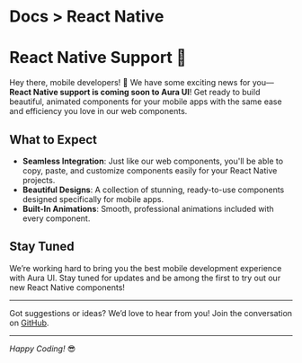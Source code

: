 <h1 className="text-gray-800 dark:text-gray-200  text-[14px] mt-3 ">
  <span className="text-gray-500 ">Docs ></span> React Native
</h1>

# React Native Support 🚀

Hey there, mobile developers! 📱 We have some exciting news for you—**React Native support is coming soon to Aura UI**! Get ready to build beautiful, animated components for your mobile apps with the same ease and efficiency you love in our web components.

## What to Expect

- **Seamless Integration**: Just like our web components, you'll be able to copy, paste, and customize components easily for your React Native projects.
- **Beautiful Designs**: A collection of stunning, ready-to-use components designed specifically for mobile apps.
- **Built-In Animations**: Smooth, professional animations included with every component.

## Stay Tuned

We’re working hard to bring you the best mobile development experience with Aura UI. Stay tuned for updates and be among the first to try out our new React Native components!

---

Got suggestions or ideas? We’d love to hear from you! Join the conversation on [GitHub](https://github.com/Shubham0850/auraui).

---

_Happy Coding!_ 😎
